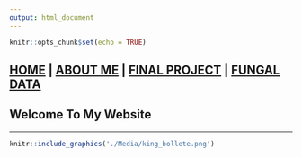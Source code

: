 ```yaml
---
output: html_document
---
```


```r
knitr::opts_chunk$set(echo = TRUE)
```


## [HOME](https://hgharmer.github.io/index.html) | [ABOUT ME](https://hgharmer.github.io/about-me/index.html) | [FINAL PROJECT](https://hgharmer.github.io/final_project/index.html) | [FUNGAL DATA](https://hgharmer.github.io/Fungal_proj/index.html)

<style>
div.gray { background-color:#008080; border-radius: 5px; padding: 20px;}
</style>
<div class = "gray">
# Welcome To My Website

___




```r
knitr::include_graphics('./Media/king_bollete.png')
```

</div>